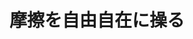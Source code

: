 ﻿---
title: "摩擦を自由自在に操る"
category: "物質理工学院"
vol: "17"
interviewee: "岡部・益子 "
url: ""
tags: []
pdf: "17-4.pdf"
facephoto: ""
career: ""
preface: "さまざまな観点から、研究が行われているトライボロジーですが今までLANDFALLで訪問したは全て生産機械工物質理工学院科のにとどまっていました。今回、我々LANDFALL取材員は、化学工物質理工学院科という別の観点からみたトライボロジーを紹介するべく、化学工物質理工学院科化学工物質理工学院コースの岡部・益子を訪問させていただきました。"
---

